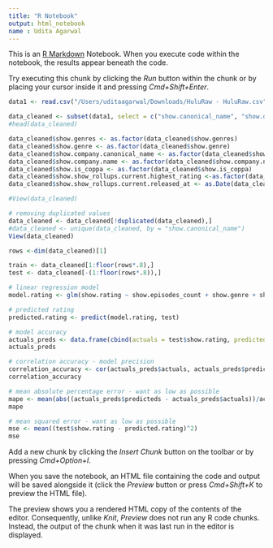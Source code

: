 ```yaml
---
title: "R Notebook"
output: html_notebook
name : Udita Agarwal
---
```


This is an [R Markdown](http://rmarkdown.rstudio.com) Notebook. When you execute code within the notebook, the results appear beneath the code. 

Try executing this chunk by clicking the *Run* button within the chunk or by placing your cursor inside it and pressing *Cmd+Shift+Enter*. 

```r
data1 <- read.csv("/Users/uditaagarwal/Downloads/HuluRaw - HuluRaw.csv", header=TRUE)

data_cleaned <- subset(data1, select = c("show.canonical_name", "show.description", "show.episodes_count","show.genre", "show.genres", "show.name", "show.rating", "show.seasons_count", "show.is_coppa", "show.company.name", "show.company.canonical_name",            "show.show_rollups.current.highest_rating",  "show.show_rollups.current.seasons_count", "show.show_rollups.current.released_at", "show.show_rollups.current.episodes_count"))
#head(data_cleaned)

data_cleaned$show.genres <- as.factor(data_cleaned$show.genres)
data_cleaned$show.genre <- as.factor(data_cleaned$show.genre)
data_cleaned$show.company.canonical_name <- as.factor(data_cleaned$show.company.canonical_name)
data_cleaned$show.company.name <- as.factor(data_cleaned$show.company.name)
data_cleaned$show.is_coppa <- as.factor(data_cleaned$show.is_coppa)
data_cleaned$show.show_rollups.current.highest_rating <-as.factor(data_cleaned$show.show_rollups.current.highest_rating)
data_cleaned$show.show_rollups.current.released_at <- as.Date(data_cleaned$show.show_rollups.current.released_at)

#View(data_cleaned)

# removing duplicated values 
data_cleaned <- data_cleaned[!duplicated(data_cleaned),] 
#data_cleaned <- unique(data_cleaned, by = "show.canonical_name")
View(data_cleaned)


```

```r
rows <-dim(data_cleaned)[1]

train <- data_cleaned[1:floor(rows*.8),]
test <- data_cleaned[-(1:floor(rows*.8)),]
```


```r
# linear regression model
model.rating <- glm(show.rating ~ show.episodes_count + show.genre + show.seasons_count + show.is_coppa + show.show_rollups.current.highest_rating + show.show_rollups.current.seasons_count + show.show_rollups.current.released_at + show.show_rollups.current.episodes_count, data = train)

# predicted rating 
predicted.rating <- predict(model.rating, test)

# model accuracy 
actuals_preds <- data.frame(cbind(actuals = test$show.rating, predicteds = predicted.rating))
actuals_preds

# correlation accuracy - model precision 
correlation_accuracy <- cor(actuals_preds$actuals, actuals_preds$predicteds)
correlation_accuracy

# mean absolute percentage error - want as low as possible 
mape <- mean(abs((actuals_preds$predicteds - actuals_preds$actuals))/actuals_preds$actuals)
mape

# mean squared error - want as low as possible
mse <- mean((test$show.rating - predicted.rating)^2)
mse
```

Add a new chunk by clicking the *Insert Chunk* button on the toolbar or by pressing *Cmd+Option+I*.

When you save the notebook, an HTML file containing the code and output will be saved alongside it (click the *Preview* button or press *Cmd+Shift+K* to preview the HTML file). 

The preview shows you a rendered HTML copy of the contents of the editor. Consequently, unlike *Knit*, *Preview* does not run any R code chunks. Instead, the output of the chunk when it was last run in the editor is displayed.

